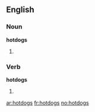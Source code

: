 ==English==

===Noun===
'''hotdogs'''

# {{plural of|[[hotdog]]}}

===Verb===
'''hotdogs'''

# {{third-person singular of|[[hotdog]]}}

[[ar:hotdogs]]
[[fr:hotdogs]]
[[no:hotdogs]]